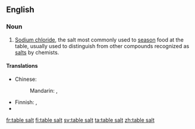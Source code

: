 ==English==

===Noun===
{{en-noun|-}}

# [[sodium chloride|Sodium chloride]], the salt most commonly used to [[season]] food at the table, usually used to distinguish from other compounds recognized as [[salt]]s by chemists.

====Translations====
{{trans-top|salt to season food}}
* Chinese:
*: Mandarin: {{t|zh|食鹽|sc=Hani}}, {{t|zh|食盐|tr=shíyán|sc=Hani}}
{{trans-mid}}
* Finnish: {{t|fi|pöytäsuola}},  {{t|fi|ruokasuola}}
* {{trreq|Russian}}
{{trans-bottom}}

[[fr:table salt]]
[[fi:table salt]]
[[sv:table salt]]
[[ta:table salt]]
[[zh:table salt]]